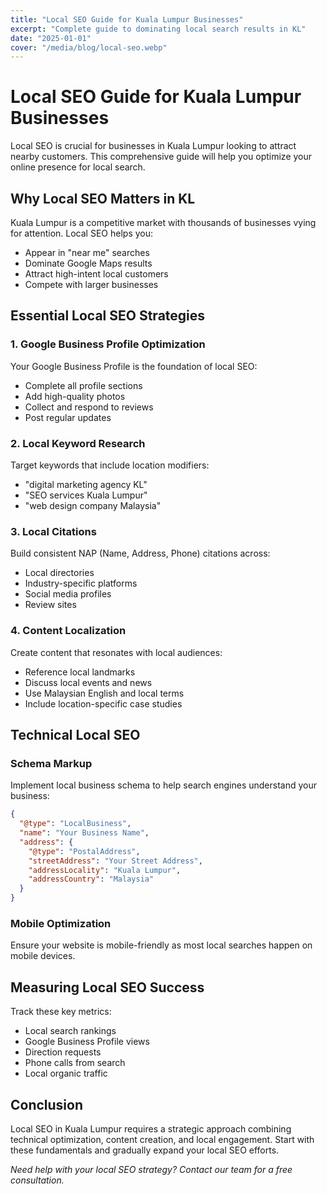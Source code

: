 ```yaml
---
title: "Local SEO Guide for Kuala Lumpur Businesses"
excerpt: "Complete guide to dominating local search results in KL"
date: "2025-01-01"
cover: "/media/blog/local-seo.webp"
---
```


# Local SEO Guide for Kuala Lumpur Businesses

Local SEO is crucial for businesses in Kuala Lumpur looking to attract nearby customers. This comprehensive guide will help you optimize your online presence for local search.

## Why Local SEO Matters in KL

Kuala Lumpur is a competitive market with thousands of businesses vying for attention. Local SEO helps you:

- Appear in "near me" searches
- Dominate Google Maps results
- Attract high-intent local customers
- Compete with larger businesses

## Essential Local SEO Strategies

### 1. Google Business Profile Optimization

Your Google Business Profile is the foundation of local SEO:

- Complete all profile sections
- Add high-quality photos
- Collect and respond to reviews
- Post regular updates

### 2. Local Keyword Research

Target keywords that include location modifiers:

- "digital marketing agency KL"
- "SEO services Kuala Lumpur"
- "web design company Malaysia"

### 3. Local Citations

Build consistent NAP (Name, Address, Phone) citations across:

- Local directories
- Industry-specific platforms
- Social media profiles
- Review sites

### 4. Content Localization

Create content that resonates with local audiences:

- Reference local landmarks
- Discuss local events and news
- Use Malaysian English and local terms
- Include location-specific case studies

## Technical Local SEO

### Schema Markup

Implement local business schema to help search engines understand your business:

```json
{
  "@type": "LocalBusiness",
  "name": "Your Business Name",
  "address": {
    "@type": "PostalAddress",
    "streetAddress": "Your Street Address",
    "addressLocality": "Kuala Lumpur",
    "addressCountry": "Malaysia"
  }
}
```

### Mobile Optimization

Ensure your website is mobile-friendly as most local searches happen on mobile devices.

## Measuring Local SEO Success

Track these key metrics:

- Local search rankings
- Google Business Profile views
- Direction requests
- Phone calls from search
- Local organic traffic

## Conclusion

Local SEO in Kuala Lumpur requires a strategic approach combining technical optimization, content creation, and local engagement. Start with these fundamentals and gradually expand your local SEO efforts.

*Need help with your local SEO strategy? Contact our team for a free consultation.*